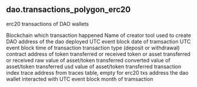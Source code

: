 ## dao.transactions_polygon_erc20 
erc20 transactions of DAO wallets 


<ParamField path="blockchain">
Blockchain which transaction happened
</ParamField>
<ParamField path="dao_creator_tool">
Name of creator tool used to create DAO
</ParamField>
<ParamField path="dao">
address of the dao deployed
</ParamField>
<ParamField path="dao_wallet_address">

</ParamField>
<ParamField path="block_date">
UTC event block date of tramsaction
</ParamField>
<ParamField path="block_time">
UTC event block time of transaction
</ParamField>
<ParamField path="tx_type">
transaction type (deposit or withdrawal)
</ParamField>
<ParamField path="asset_contract_address">
contract address of token transferred or received
</ParamField>
<ParamField path="asset">
token or asset transferred or received
</ParamField>
<ParamField path="raw_value">
raw value of asset/token transferred
</ParamField>
<ParamField path="value">
converted value of asset/token transferred
</ParamField>
<ParamField path="usd_value">
usd value of asset/token transferred
</ParamField>
<ParamField path="tx_hash">

</ParamField>
<ParamField path="tx_index">
transaction index
</ParamField>
<ParamField path="trace_address">
trace address from traces table, empty for erc20 txs
</ParamField>
<ParamField path="address_interacted_with">
address the dao wallet interacted with
</ParamField>
<ParamField path="block_month">
UTC event block month of tramsaction
</ParamField>
